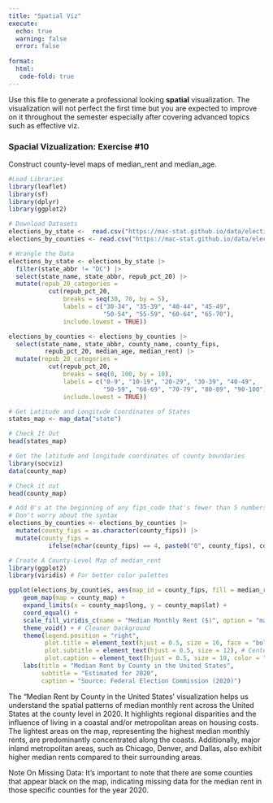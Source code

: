 ```yaml
---
title: "Spatial Viz"
execute: 
  echo: true 
  warning: false
  error: false 
  
format: 
  html:
   code-fold: true 
---
```


Use this file to generate a professional looking **spatial** visualization.  The visualization will not perfect the first time but you are expected to improve on it throughout the semester especially after covering advanced topics such as effective viz.

### Spacial Vizualization: Exercise #10 ###
Construct county-level maps of median_rent and median_age.

```r
#Load Libraries 
library(leaflet)
library(sf)
library(dplyr)
library(ggplot2)
```

```r
# Download Datasets
elections_by_state <-  read.csv("https://mac-stat.github.io/data/election_2020_by_state.csv")
elections_by_counties <- read.csv("https://mac-stat.github.io/data/election_2020_county.csv")
```

```r
# Wrangle the Data
elections_by_state <- elections_by_state |> 
  filter(state_abbr != "DC") |> 
  select(state_name, state_abbr, repub_pct_20) |> 
  mutate(repub_20_categories = 
           cut(repub_pct_20, 
               breaks = seq(30, 70, by = 5), 
               labels = c("30-34", "35-39", "40-44", "45-49",
                          "50-54", "55-59", "60-64", "65-70"), 
               include.lowest = TRUE))

elections_by_counties <- elections_by_counties |> 
  select(state_name, state_abbr, county_name, county_fips,
          repub_pct_20, median_age, median_rent) |> 
  mutate(repub_20_categories = 
           cut(repub_pct_20, 
               breaks = seq(0, 100, by = 10),
               labels = c("0-9", "10-19", "20-29", "30-39", "40-49",
                          "50-59", "60-69", "70-79", "80-89", "90-100"),
               include.lowest = TRUE))
```

```r
# Get Latitude and Longitude Coordinates of States
states_map <- map_data("state")

# Check It Out
head(states_map)
```

```r
# Get the latitude and longitude coordinates of county boundaries
library(socviz)
data(county_map) 

# Check it out
head(county_map)
```

```r
# Add 0's at the beginning of any fips_code that's fewer than 5 numbers long
# Don't worry about the syntax
elections_by_counties <- elections_by_counties |> 
  mutate(county_fips = as.character(county_fips)) |> 
  mutate(county_fips = 
           ifelse(nchar(county_fips) == 4, paste0("0", county_fips), county_fips))
```

```r
# Create A County-Level Map of median_rent 
library(ggplot2)
library(viridis) # For better color palettes

ggplot(elections_by_counties, aes(map_id = county_fips, fill = median_rent)) +
    geom_map(map = county_map) +
    expand_limits(x = county_map$long, y = county_map$lat) +
    coord_equal() +
    scale_fill_viridis_c(name = "Median Monthly Rent ($)", option = "magma") + # Using a viridis palette
    theme_void() + # Cleaner background
    theme(legend.position = "right",
          plot.title = element_text(hjust = 0.5, size = 16, face = "bold"), # Centered, larger title
          plot.subtitle = element_text(hjust = 0.5, size = 12), # Centered subtitle
          plot.caption = element_text(hjust = 0.5, size = 10, color = "black")) + # Left-aligned caption
    labs(title = "Median Rent by County in the United States",
         subtitle = "Estimated for 2020",
         caption = "Source: Federal Election Commission (2020)")
```

The "Median Rent by County in the United States' visualization helps us understand the spatial patterns of median monthly rent across the United States at the county level in 2020. It highlights regional disparities and the influence of living in a coastal and/or metropolitan areas on housing costs. The lightest areas on the map, representing the highest median monthly rents, are predominantly concentrated along the coasts. Additionally, major inland metropolitan areas, such as Chicago, Denver, and Dallas, also exhibit higher median rents compared to their surrounding areas.

Note On Missing Data: It's important to note that there are some counties that appear black on the map, indicating missing data for the median rent in those specific counties for the year 2020. 
